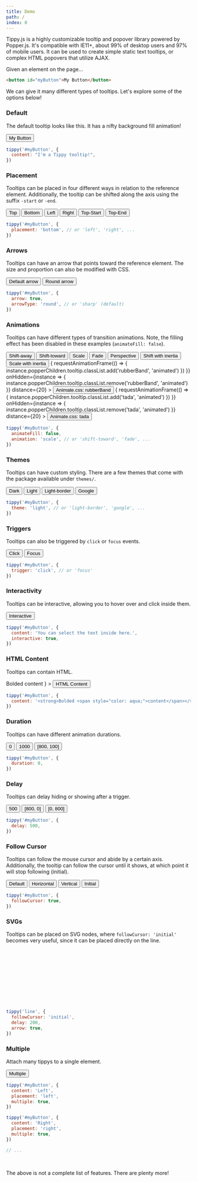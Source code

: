 ```yaml
---
title: Demo
path: /
index: 0
---
```



Tippy.js is a highly customizable tooltip and popover library powered by
Popper.js. It's compatible with IE11+, about 99% of desktop users and 97% of
mobile users. It can be used to create simple static text tooltips, or complex
HTML popovers that utilize AJAX.

Given an element on the page...

```html
<button id="myButton">My Button</button>
```

We can give it many different types of tooltips. Let's explore some of the
options below!

### Default

The default tooltip looks like this. It has a nifty background fill animation!

<Demo>
  <Tippy>
    <Button>My Button</Button>
  </Tippy>
</Demo>

```js
tippy('#myButton', {
  content: "I'm a Tippy tooltip!",
})
```

### Placement

Tooltips can be placed in four different ways in relation to the reference
element. Additionally, the tooltip can be shifted along the axis using the
suffix `-start` or `-end`.

<Demo>
  <Tippy placement="top">
    <Button>Top</Button>
  </Tippy>
  <Tippy placement="bottom">
    <Button>Bottom</Button>
  </Tippy>
  <Tippy placement="left">
    <Button>Left</Button>
  </Tippy>
  <Tippy placement="right">
    <Button>Right</Button>
  </Tippy>
  <Tippy placement="top-start">
    <Button>Top-Start</Button>
  </Tippy>
  <Tippy placement="top-end">
    <Button>Top-End</Button>
  </Tippy>
</Demo>

```js
tippy('#myButton', {
  placement: 'bottom', // or 'left', 'right', ...
})
```

### Arrows

Tooltips can have an arrow that points toward the reference element. The size
and proportion can also be modified with CSS.

<Demo>
  <Tippy arrow animation="fade">
    <Button>Default arrow</Button>
  </Tippy>
  <Tippy arrow arrowType="round" animation="fade">
    <Button>Round arrow</Button>
  </Tippy>
</Demo>

```js
tippy('#myButton', {
  arrow: true,
  arrowType: 'round', // or 'sharp' (default)
})
```

### Animations

Tooltips can have different types of transition animations. Note, the filling
effect has been disabled in these examples (`animateFill: false`).

<Demo>
  <Tippy animation="shift-away" animateFill={false}>
    <Button>Shift-away</Button>
  </Tippy>
  <Tippy animation="shift-toward" animateFill={false}>
    <Button>Shift-toward</Button>
  </Tippy>
  <Tippy animation="scale" animateFill={false}>
    <Button>Scale</Button>
  </Tippy>
  <Tippy animation="fade" animateFill={false}>
    <Button>Fade</Button>
  </Tippy>
  <Tippy animation="perspective" animateFill={false}>
    <Button>Perspective</Button>
  </Tippy>
  <Tippy animateFill={false} duration={[450, 200]} inertia>
    <Button>Shift with inertia</Button>
  </Tippy>
  <Tippy animation="scale" animateFill={false} duration={[450, 200]} inertia>
    <Button>Scale with inertia</Button>
  </Tippy>
  <Tippy
    animation="fade"
    animateFill={false}
    duration={[500, 200]}
    onMount={instance => {
      requestAnimationFrame(() => {
        instance.popperChildren.tooltip.classList.add('rubberBand', 'animated')
      })
    }}
    onHidden={instance => {
      instance.popperChildren.tooltip.classList.remove('rubberBand', 'animated')
    }}
    distance={20}
  >
    <Button>Animate.css: rubberBand</Button>
  </Tippy>
  <Tippy
    animation="fade"
    animateFill={false}
    duration={[500, 200]}
    onMount={instance => {
      requestAnimationFrame(() => {
        instance.popperChildren.tooltip.classList.add('tada', 'animated')
      })
    }}
    onHidden={instance => {
      instance.popperChildren.tooltip.classList.remove('tada', 'animated')
    }}
    distance={20}
  >
    <Button>Animate.css: tada</Button>
  </Tippy>
</Demo>

```js
tippy('#myButton', {
  animateFill: false,
  animation: 'scale', // or 'shift-toward', 'fade', ...
})
```

### Themes

Tooltips can have custom styling. There are a few themes that come with the
package available under `themes/`.

<Demo>
  <Tippy theme="dark" animateFill={false}>
    <Button>Dark</Button>
  </Tippy>
  <Tippy theme="light" animateFill={false}>
    <Button>Light</Button>
  </Tippy>
  <Tippy theme="light-border" animateFill={false}>
    <Button>Light-border</Button>
  </Tippy>
  <Tippy theme="google" animateFill={false}>
    <Button>Google</Button>
  </Tippy>
</Demo>

```js
tippy('#myButton', {
  theme: 'light', // or 'light-border', 'google', ...
})
```

### Triggers

Tooltips can also be triggered by `click` or `focus` events.

<Demo>
  <Tippy trigger="click">
    <Button>Click</Button>
  </Tippy>
  <Tippy trigger="focus" hideOnClick={false}>
    <Button>Focus</Button>
  </Tippy>
</Demo>

```js
tippy('#myButton', {
  trigger: 'click', // or 'focus'
})
```

### Interactivity

Tooltips can be interactive, allowing you to hover over and click inside them.

<Demo>
  <Tippy interactive content="You can select the text inside here.">
    <Button>Interactive</Button>
  </Tippy>
</Demo>

```js
tippy('#myButton', {
  content: 'You can select the text inside here.',
  interactive: true,
})
```

### HTML Content

Tooltips can contain HTML.

<Demo>
  <Tippy
    content={
      <strong>
        Bolded <span style={{ color: 'aqua' }}>content</span>
      </strong>
    }
  >
    <Button>HTML Content</Button>
  </Tippy>
  <Dropdown />
</Demo>

```js
tippy('#myButton', {
  content: '<strong>Bolded <span style="color: aqua;">content</span></strong>',
})
```

### Duration

Tooltips can have different animation durations.

<Demo>
  <Tippy duration={0}>
    <Button>0</Button>
  </Tippy>
  <Tippy duration={1000}>
    <Button>1000</Button>
  </Tippy>
  <Tippy duration={[800, 100]}>
    <Button>[800, 100]</Button>
  </Tippy>
</Demo>

```js
tippy('#myButton', {
  duration: 0,
})
```

### Delay

Tooltips can delay hiding or showing after a trigger.

<Demo>
  <Tippy delay={500}>
    <Button>500</Button>
  </Tippy>
  <Tippy delay={[800, 0]}>
    <Button>[800, 0]</Button>
  </Tippy>
  <Tippy delay={[0, 800]}>
    <Button>[0, 800]</Button>
  </Tippy>
</Demo>

```js
tippy('#myButton', {
  delay: 500,
})
```

### Follow Cursor

Tooltips can follow the mouse cursor and abide by a certain axis. Additionally,
the tooltip can follow the cursor until it shows, at which point it will stop
following (initial).

<Demo>
  <Tippy followCursor animateFill={false} duration={200} animation="fade">
    <Button>Default</Button>
  </Tippy>
  <Tippy
    followCursor="horizontal"
    animateFill={false}
    duration={200}
    animation="fade"
  >
    <Button>Horizontal</Button>
  </Tippy>
  <Tippy
    followCursor="vertical"
    animateFill={false}
    duration={200}
    animation="fade"
  >
    <Button>Vertical</Button>
  </Tippy>
  <Tippy
    followCursor="initial"
    animateFill={false}
    delay={200}
    duration={200}
    animation="fade"
  >
    <Button>Initial</Button>
  </Tippy>
</Demo>

```js
tippy('#myButton', {
  followCursor: true,
})
```

### SVGs

Tooltips can be placed on SVG nodes, where `followCursor: 'initial'` becomes
very useful, since it can be placed directly on the line.

<svg height="150" width="150">
  <Tippy followCursor="initial" animation="fade" delay={100} arrow>
    <line
      x1="0"
      y1="0"
      x2="150"
      y2="150"
      style={{ stroke: 'tomato', strokeWidth: 5 }}
    />
  </Tippy>
</svg>

```js
tippy('line', {
  followCursor: 'initial',
  delay: 200,
  arrow: true,
})
```

### Multiple

Attach many tippys to a single element.

<Demo>
  <Tippy content="Left" flip={false} placement="left" multiple>
    <Tippy content="Bottom" flip={false} placement="bottom" multiple>
      <Tippy content="Right" flip={false} placement="right" multiple>
        <Tippy content="Top" flip={false} multiple>
          <Button
            style={{
              transform: 'translateX(-50%)',
              left: '50%',
              position: 'relative',
            }}
          >
            Multiple
          </Button>
        </Tippy>
      </Tippy>
    </Tippy>
  </Tippy>
</Demo>

```js
tippy('#myButton', {
  content: 'Left',
  placement: 'left',
  multiple: true,
})

tippy('#myButton', {
  content: 'Right',
  placement: 'right',
  multiple: true,
})

// ...
```

<br />

The above is not a complete list of features. There are plenty more!
